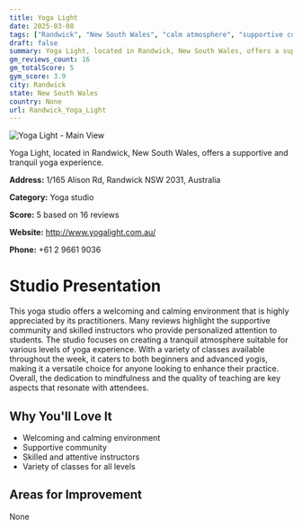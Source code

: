 ```yaml
---
title: Yoga Light
date: 2025-03-08
tags: ["Randwick", "New South Wales", "calm atmosphere", "supportive community", "Randwick"]  
draft: false
summary: Yoga Light, located in Randwick, New South Wales, offers a supportive and tranquil yoga experience.
gm_reviews_count: 16
gm_totalScore: 5
gym_score: 3.9
city: Randwick
state: New South Wales
country: None
url: Randwick_Yoga_Light
---
```


<div className="aspect-[16/9] relative my-8">
  <img 
    src="https://streetviewpixels-pa.googleapis.com/v1/thumbnail?panoid=kFJewHjMa3--gvvxWrNnUw&cb_client=search.gws-prod.gps&w=408&h=240&yaw=213.41417&pitch=0&thumbfov=100"
    alt="Yoga Light - Main View"
    className="object-cover absolute inset-0 w-full h-full rounded-lg"
  />
</div>

Yoga Light, located in Randwick, New South Wales, offers a supportive and tranquil yoga experience.

**Address:** 1/165 Alison Rd, Randwick NSW 2031, Australia

**Category:** Yoga studio

**Score:** 5 based on 16 reviews

**Website:** http://www.yogalight.com.au/

**Phone:** +61 2 9661 9036

# Studio Presentation

This yoga studio offers a welcoming and calming environment that is highly appreciated by its practitioners. Many reviews highlight the supportive community and skilled instructors who provide personalized attention to students. The studio focuses on creating a tranquil atmosphere suitable for various levels of yoga experience. With a variety of classes available throughout the week, it caters to both beginners and advanced yogis, making it a versatile choice for anyone looking to enhance their practice. Overall, the dedication to mindfulness and the quality of teaching are key aspects that resonate with attendees.



## Why You'll Love It

- Welcoming and calming environment
- Supportive community
- Skilled and attentive instructors
- Variety of classes for all levels

## Areas for Improvement

None

<div className="grid grid-cols-1 xl:grid-cols-2 gap-4 my-8">

</div>